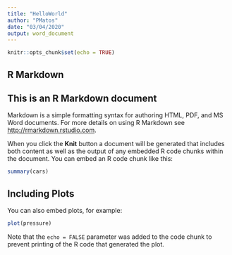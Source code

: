 ```yaml
---
title: "HelloWorld"
author: "PMatos"
date: "03/04/2020"
output: word_document
---
```


```r
knitr::opts_chunk$set(echo = TRUE)
```

## R Markdown

## This is an R Markdown document 

Markdown is a simple formatting syntax for authoring HTML, PDF, and MS Word documents. For more details on using R Markdown see <http://rmarkdown.rstudio.com>.

When you click the **Knit** button a document will be generated that includes both content as well as the output of any embedded R code chunks within the document. You can embed an R code chunk like this:

```r
summary(cars)
```

## Including Plots

You can also embed plots, for example:

```r
plot(pressure)
```

Note that the `echo = FALSE` parameter was added to the code chunk to prevent printing of the R code that generated the plot.
